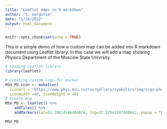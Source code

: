 ```yaml
---
title: "Leaflet maps in R markdown"
author: "S. Gorgutsa"
date: "1/10/2022"
output: html_document
---
```


```r
knitr::opts_chunk$set(echo = TRUE)
```

This is a simple demo of how a custom map can be added into R markdown document using Leaflet library. In this case we will add a map showing Physics Department of the Moscow State Univrsity.

```r
# Loading leaflet library
library(leaflet)

# Creating custom logo for marker
MSU_PD_icon <- makeIcon(
  iconUrl = "https://www.phys.msu.ru/rus/gallery/symbolics/img/sign-physfak-historical.jpg",
  iconWidth =40, iconHeight = 40)
# Create map
MSU_PD <- leaflet() %>%
    addTiles() %>%
    addMarkers(lat=55.70024546484674, lng=37.52942597040042, popup = "Department of Physics, Moscow State University", icon = MSU_PD_icon )

MSU_PD
```

